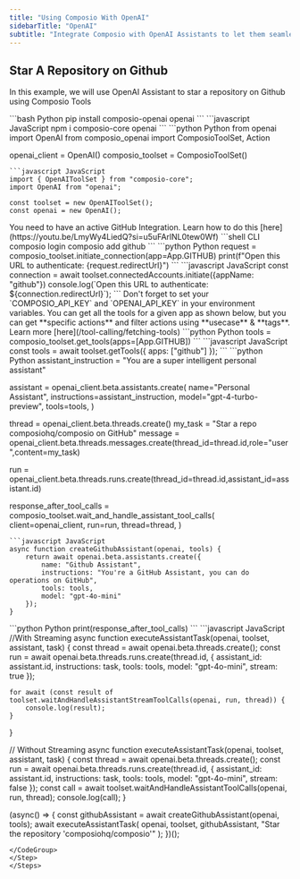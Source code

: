 ```yaml
---
title: "Using Composio With OpenAI"
sidebarTitle: "OpenAI"
subtitle: "Integrate Composio with OpenAI Assistants to let them seamlessly interact with external apps"
---
```


## Star A Repository on Github
In this example, we will use OpenAI Assistant to star a repository on Github using Composio Tools

<Steps>
<Step title="Install Packages">
<CodeGroup>
```bash Python
pip install composio-openai openai
```
```javascript JavaScript
npm i composio-core openai
```
</CodeGroup>
</Step>
<Step title="Import Libraries & Initialize ComposioToolSet & LLM">
<CodeGroup>
```python Python
from openai import OpenAI
from composio_openai import ComposioToolSet, Action

openai_client = OpenAI()
composio_toolset = ComposioToolSet()
```
```javascript JavaScript
import { OpenAIToolSet } from "composio-core";
import OpenAI from "openai";

const toolset = new OpenAIToolSet();
const openai = new OpenAI();
```
</CodeGroup>
</Step>

<Step title="Connect Your GitHub Account">
    <Info>You need to have an active GitHub Integration. Learn how to do this [here](https://youtu.be/LmyWy4LiedQ?si=u5uFArlNL0tew0Wf)</Info>
    <CodeGroup>
        ```shell CLI
        composio login
        composio add github
        ```
        ```python Python
        request = composio_toolset.initiate_connection(app=App.GITHUB)
        print(f"Open this URL to authenticate: {request.redirectUrl}")
        ```
        ```javascript JavaScript
        const connection = await toolset.connectedAccounts.initiate({appName: "github"})
        console.log(`Open this URL to authenticate: ${connection.redirectUrl}`);
        ```
    </CodeGroup>
    <Tip>
        Don't forget to set your `COMPOSIO_API_KEY` and `OPENAI_API_KEY` in your environment variables.
    </Tip>
</Step>

<Step title="Get All Github Tools">
You can get all the tools for a given app as shown below, but you can get **specific actions** and filter actions using **usecase** & **tags**. Learn more [here](/tool-calling/fetching-tools)
<CodeGroup>
```python Python
tools = composio_toolset.get_tools(apps=[App.GITHUB])
```
```javascript JavaScript
const tools = await toolset.getTools({ apps: ["github"] });
```
</CodeGroup>

</Step>
<Step title="Define the Assistant">
<CodeGroup>
```python Python
assistant_instruction = "You are a super intelligent personal assistant"

assistant = openai_client.beta.assistants.create(
  name="Personal Assistant",
  instructions=assistant_instruction,
  model="gpt-4-turbo-preview",
  tools=tools,
)

thread = openai_client.beta.threads.create()
my_task = "Star a repo composiohq/composio on GitHub"
message = openai_client.beta.threads.messages.create(thread_id=thread.id,role="user",content=my_task)

run = openai_client.beta.threads.runs.create(thread_id=thread.id,assistant_id=assistant.id)

response_after_tool_calls = composio_toolset.wait_and_handle_assistant_tool_calls(
    client=openai_client,
    run=run,
    thread=thread,
)
```
```javascript JavaScript
async function createGithubAssistant(openai, tools) {
    return await openai.beta.assistants.create({
        name: "Github Assistant",
        instructions: "You're a GitHub Assistant, you can do operations on GitHub",
        tools: tools,
        model: "gpt-4o-mini"
    });
}
```
</CodeGroup>
</Step>

<Step title="Execute the Agent">
<CodeGroup>
```python Python
print(response_after_tool_calls)
```
```javascript JavaScript
//With Streaming
async function executeAssistantTask(openai, toolset, assistant, task) {
    const thread = await openai.beta.threads.create();
    const run = await openai.beta.threads.runs.create(thread.id, {
        assistant_id: assistant.id,
        instructions: task,
        tools: tools,
        model: "gpt-4o-mini",
        stream: true
    });

    for await (const result of toolset.waitAndHandleAssistantStreamToolCalls(openai, run, thread)) {
        console.log(result);
    }
}

// Without Streaming
async function executeAssistantTask(openai, toolset, assistant, task) {
    const thread = await openai.beta.threads.create();
    const run = await openai.beta.threads.runs.create(thread.id, {
        assistant_id: assistant.id,
        instructions: task,
        tools: tools,
        model: "gpt-4o-mini",
        stream: false
    });
    const call = await toolset.waitAndHandleAssistantToolCalls(openai, run, thread);
    console.log(call);
}

(async() => {
    const githubAssistant = await createGithubAssistant(openai, tools);
    await executeAssistantTask(
        openai, 
        toolset, 
        githubAssistant, 
        "Star the repository 'composiohq/composio'"
    );
})();
```
</CodeGroup>
</Step>
</Steps>
